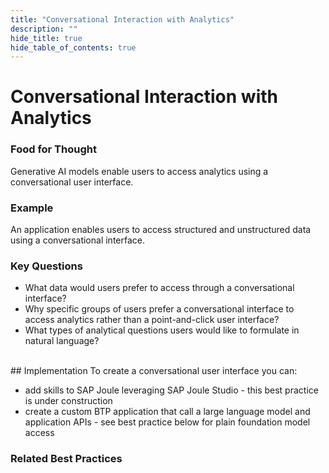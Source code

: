 ```yaml
---
title: "Conversational Interaction with Analytics"
description: ""
hide_title: true
hide_table_of_contents: true
---
```



<PageViewTracker featureName="AI_CAPABILITY_CONVERSATIONAL_INTERACTION_WITH_ANALYTICS" />

<div className="hero-header">
  <h1>Conversational Interaction with Analytics</h1>
</div>

### Food for Thought

Generative AI models enable users to access analytics using a conversational user interface.

### Example

An application enables users to access structured and unstructured data using a conversational interface.

### Key Questions

- What data would users prefer to access through a conversational interface?
- Why specific groups of users prefer a conversational interface to access analytics rather than a point-and-click user interface?
- What types of analytical questions users would like to formulate in natural language?

<br />

<div className="section-with-background blue">
  ## Implementation
  To create a conversational user interface you can:

- add skills to SAP Joule leveraging SAP Joule Studio - this best practice is under construction
- create a custom BTP application that call a large language model and application APIs - see best practice below for plain foundation model access

### Related Best Practices

<ul className="button-grid">
  <IconLinkButton href="/docs/technical-view/generative-ai/plain/" text="Plain (Foundational Model Access)" />
</ul>

</div>
